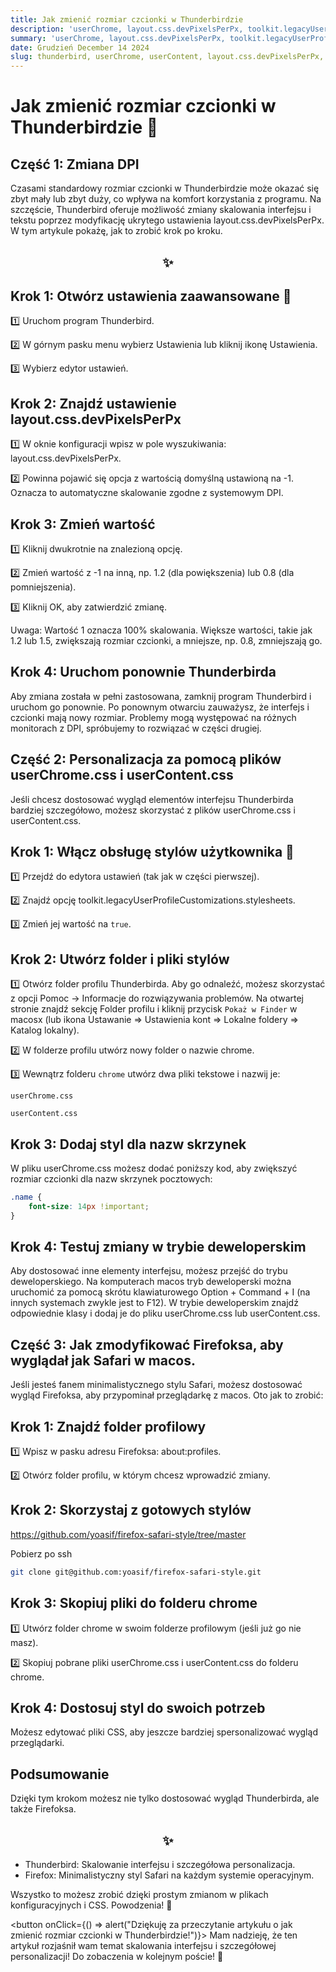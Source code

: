 ```yaml
---
title: Jak zmienić rozmiar czcionki w Thunderbirdzie
description: 'userChrome, layout.css.devPixelsPerPx, toolkit.legacyUserProfileCustomizations.stylesheets'
summary: 'userChrome, layout.css.devPixelsPerPx, toolkit.legacyUserProfileCustomizations.stylesheets'
date: Grudzień December 14 2024
slug: thunderbird, userChrome, userContent, layout.css.devPixelsPerPx, toolkit.legacyUserProfileCustomizations.stylesheets
---
```


# Jak zmienić rozmiar czcionki w Thunderbirdzie 🚀

## Część 1: Zmiana DPI

Czasami standardowy rozmiar czcionki w Thunderbirdzie może okazać się zbyt mały lub zbyt duży, co wpływa na komfort korzystania z programu. Na szczęście, Thunderbird oferuje możliwość zmiany skalowania interfejsu i tekstu poprzez modyfikację ukrytego ustawienia layout.css.devPixelsPerPx. W tym artykule pokażę, jak to zrobić krok po kroku. 
## <center>✨</center>

## Krok 1: Otwórz ustawienia zaawansowane 🤔

1️⃣ Uruchom program Thunderbird.

2️⃣ W górnym pasku menu wybierz Ustawienia lub kliknij ikonę Ustawienia.

3️⃣ Wybierz edytor ustawień.

## Krok 2: Znajdź ustawienie layout.css.devPixelsPerPx

1️⃣ W oknie konfiguracji wpisz w pole wyszukiwania: layout.css.devPixelsPerPx.

2️⃣ Powinna pojawić się opcja z wartością domyślną ustawioną na -1. Oznacza to automatyczne skalowanie zgodne z systemowym DPI.

## Krok 3: Zmień wartość

1️⃣ Kliknij dwukrotnie na znalezioną opcję.

2️⃣ Zmień wartość z -1 na inną, np. 1.2 (dla powiększenia) lub 0.8 (dla pomniejszenia).

3️⃣ Kliknij OK, aby zatwierdzić zmianę.

Uwaga: Wartość 1 oznacza 100% skalowania. Większe wartości, takie jak 1.2 lub 1.5, zwiększają rozmiar czcionki, a mniejsze, np. 0.8, zmniejszają go.

## Krok 4: Uruchom ponownie Thunderbirda

Aby zmiana została w pełni zastosowana, zamknij program Thunderbird i uruchom go ponownie. Po ponownym otwarciu zauważysz, że interfejs i czcionki mają nowy rozmiar. 
Problemy mogą występować na różnych monitorach z DPI, spróbujemy to rozwiązać w części drugiej.

## Część 2: Personalizacja za pomocą plików userChrome.css i userContent.css

Jeśli chcesz dostosować wygląd elementów interfejsu Thunderbirda bardziej szczegółowo, możesz skorzystać z plików userChrome.css i userContent.css.

## Krok 1: Włącz obsługę stylów użytkownika 🤔

1️⃣ Przejdź do edytora ustawień (tak jak w części pierwszej).

2️⃣ Znajdź opcję toolkit.legacyUserProfileCustomizations.stylesheets.

3️⃣ Zmień jej wartość na `true`.

## Krok 2: Utwórz folder i pliki stylów

1️⃣ Otwórz folder profilu Thunderbirda. Aby go odnaleźć, możesz skorzystać z opcji Pomoc -> Informacje do rozwiązywania problemów. Na otwartej stronie znajdź sekcję Folder profilu i kliknij przycisk `Pokaż w Finder` w macosx (lub ikona Ustawanie => Ustawienia kont => Lokalne foldery => Katalog lokalny).

2️⃣ W folderze profilu utwórz nowy folder o nazwie chrome.

3️⃣ Wewnątrz folderu `chrome` utwórz dwa pliki tekstowe i nazwij je:

```
userChrome.css

userContent.css
```

## Krok 3: Dodaj styl dla nazw skrzynek

W pliku userChrome.css możesz dodać poniższy kod, aby zwiększyć rozmiar czcionki dla nazw skrzynek pocztowych:

```css
.name {
    font-size: 14px !important;
}
```

## Krok 4: Testuj zmiany w trybie deweloperskim

Aby dostosować inne elementy interfejsu, możesz przejść do trybu deweloperskiego. Na komputerach macos tryb deweloperski można uruchomić za pomocą skrótu klawiaturowego Option + Command + I (na innych systemach zwykle jest to F12). W trybie deweloperskim znajdź odpowiednie klasy i dodaj je do pliku userChrome.css lub userContent.css.


## Część 3: Jak zmodyfikować Firefoksa, aby wyglądał jak Safari w macos.


Jeśli jesteś fanem minimalistycznego stylu Safari, możesz dostosować wygląd Firefoksa, aby przypominał przeglądarkę z macos. Oto jak to zrobić:

## Krok 1: Znajdź folder profilowy

1️⃣ Wpisz w pasku adresu Firefoksa: about:profiles.

2️⃣ Otwórz folder profilu, w którym chcesz wprowadzić zmiany.

## Krok 2: Skorzystaj z gotowych stylów

https://github.com/yoasif/firefox-safari-style/tree/master

Pobierz po ssh

```bash
git clone git@github.com:yoasif/firefox-safari-style.git
```

## Krok 3: Skopiuj pliki do folderu chrome

1️⃣ Utwórz folder chrome w swoim folderze profilowym (jeśli już go nie masz).

2️⃣ Skopiuj pobrane pliki userChrome.css i userContent.css do folderu chrome.

## Krok 4: Dostosuj styl do swoich potrzeb

Możesz edytować pliki CSS, aby jeszcze bardziej spersonalizować wygląd przeglądarki.

## Podsumowanie

Dzięki tym krokom możesz nie tylko dostosować wygląd Thunderbirda, ale także Firefoksa. 
## <center>✨</center>

* Thunderbird: Skalowanie interfejsu i szczegółowa personalizacja.
* Firefox: Minimalistyczny styl Safari na każdym systemie operacyjnym.

 Wszystko to możesz zrobić dzięki prostym zmianom w plikach konfiguracyjnych i CSS. Powodzenia! 🚀

<button onClick={() => alert("Dziękuję za przeczytanie artykułu o jak zmienić rozmiar czcionki w Thunderbirdzie!")}>
  Mam nadzieję, że ten artykuł rozjaśnił wam temat skalowania interfejsu i szczegółowej personalizacji! Do zobaczenia w kolejnym poście! 👋
</button>
